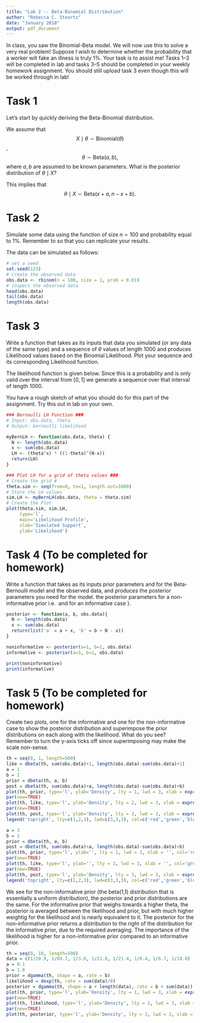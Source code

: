 ```yaml
---
title: "Lab 2 -- Beta-Binomial Distribution"
author: "Rebecca C. Steorts"
date: "January 2018"
output: pdf_document
---
```


In class, you saw the Binomial-Beta model. We will now use this to solve a very real problem! Suppose I wish to determine whether the probability that a worker will fake an illness is truly 1\%. Your task is to assist me! Tasks 1--3 will be completed in lab and tasks 3--5 should be completed in your weekly homework assignment. You should still upload task 3 even though this will be worked through in lab! 

# Task 1

Let's start by quickly deriving the Beta-Binomial distribution. 

We assume that 
$$X\mid \theta \sim \text{Binomial} (\theta)$$,
$$\theta \sim \text{Beta}(a,b),$$
where $a,b$ are assumed to be known parameters. What is the posterior distribution of $\theta \mid X$?

\begin{align}
p(\theta \mid X) &\propto 
p(X \mid \theta) p(\theta) \\
&\propto \theta^{x} 
(1 - \theta)^{(n-x)} \times \theta^{(a-1)} (1 - \theta)^{(b-1)}\\
&\propto \theta^{x + a -1} (1 - \theta)^{(n-x + b -1)}.
\end{align}

This implies that 
$$\theta \mid X \sim \text{Beta}(x+a,n-x+b).$$



# Task 2

Simulate some data using the \textsf{rbinom} function of size $n = 100$ and probability equal to 1\%. Remember to \textsf{set.seed(123)} so that you can replicate your results.

The data can be simulated as follows:
```r
# set a seed
set.seed(123)
# create the observed data
obs.data <- rbinom(n = 100, size = 1, prob = 0.01)
# inspect the observed data
head(obs.data)
tail(obs.data)
length(obs.data)
```

# Task 3

Write a function that takes as its inputs that data you simulated (or any data of the same type) and a sequence of $\theta$ values of length 1000 and produces Likelihood values based on the Binomial Likelihood. Plot your sequence and its corresponding Likelihood function.

The likelihood function is given below. Since this is a probability and is only valid over the interval from $[0, 1]$ we generate a sequence over that interval of length 1000.

You have a rough sketch of what you should do for this part of the assignment. Try this out in lab on your own. 

```r
### Bernoulli LH Function ###
# Input: obs.data, theta
# Output: bernoulli likelihood

myBernLH <- function(obs.data, theta) {
  N <- length(obs.data)
  x <- sum(obs.data)
  LH <- (theta^x) * ((1-theta)^(N-x))
  return(LH)
}

### Plot LH for a grid of theta values ###
# Create the grid #
theta.sim <- seq(from=0, to=1, length.out=1000)
# Store the LH values
sim.LH <- myBernLH(obs.data, theta = theta.sim)
# Create the Plot
plot(theta.sim, sim.LH,
     type='l',
     main='Likelihood Profile',
     xlab='Simulated Support',
     ylab='Likelihood')

```

# Task 4 (To be completed for homework)

Write a function that takes as its inputs  prior parameters \textsf{a} and \textsf{b} for the Beta-Bernoulli model and the observed data, and produces the posterior parameters you need for the model. \textbf{Generate and print} the posterior parameters for a non-informative prior i.e. \textsf{(a,b) = (1,1)} and for an informative case \textsf{(a,b) = (3,1)}}.

```r
posterior <- function(a, b, obs.data){
  N <- length(obs.data)
  x <- sum(obs.data)
  return(list('a' = a + x, 'b' = b + N - x))
}

noninformative <- posterior(a=1, b=1, obs.data)
informative <- posterior(a=3, b=1, obs.data)

print(noninformative)
print(informative)
```



# Task 5 (To be completed for homework)

Create two plots, one for the informative and one for the non-informative case to show the posterior distribution and superimpose the prior distributions on each along with the likelihood. What do you see? Remember to turn the y-axis ticks off since superimposing may make the scale non-sense.

```r

th = seq(0, 1, length=500)
like = dbeta(th, sum(obs.data)+1, length(obs.data)-sum(obs.data)+1)
a = 1
b = 1
prior = dbeta(th, a, b)
post = dbeta(th, sum(obs.data)+a, length(obs.data)-sum(obs.data)+b)
plot(th, prior, type='l', ylab='Density', lty = 1, lwd = 3, xlab = expression(theta),col='red', yaxt='n')
par(new=TRUE)
plot(th, like, type='l', ylab='Density', lty = 2, lwd = 3, xlab = expression(theta),col='green', yaxt='n')
par(new=TRUE)
plot(th, post, type='l', ylab='Density', lty = 3, lwd = 3, xlab = expression(theta),col='blue', yaxt='n',main='Non-Informative')
legend('topright', lty=c(1,2,3), lwd=c(3,3,3), col=c('red','green','blue'), legend=c('prior', 'likelihood', 'posterior'))

a = 3
b = 1
prior = dbeta(th, a, b)
post = dbeta(th, sum(obs.data)+a, length(obs.data)-sum(obs.data)+b)
plot(th, prior, type='l', ylab='', lty = 1, lwd = 3, xlab = '', col='red', yaxt='n')
par(new=TRUE)
plot(th, like, type='l', ylab='', lty = 2, lwd = 3, xlab = '', col='green', yaxt='n')
par(new=TRUE)
plot(th, post, type='l', ylab='Density', lty = 3, lwd = 3, xlab = expression(theta), col='blue', yaxt='n',main='Informative')
legend('topright', lty=c(1,2,3), lwd=c(3,3,3), col=c('red','green','blue'), legend=c('prior', 'likelihood', 'posterior'))
```

We see for the non-informative prior (the beta(1,1) distribution that is essentially a uniform distribution), the posterior and prior distributions are the same. For the informative prior that weighs towards a higher theta, the posterior is averaged between the likelihood and prior, but with much higher weightig for the likelihood and is nearly equivalent to it. The posterior for the non-informative prior returns a distribution to the right of the distribution for the informative prior, due to the required averaging. The importance of the likelihood is higher for a non-informative prior compared to an informative prior.

```r
th = seq(0, 10, length=500)
data = c(1/20.9, 1/69.7, 1/3.6, 1/21.8, 1/21.4, 1/0.4, 1/6.7, 1/10.0)
a = 0.1
b = 1.0
prior = dgamma(th, shape = a, rate = b)
likelihood = dexp(th, rate = sum(data)/8)
posterior = dgamma(th, shape = a + length(data), rate = b + sum(data))
plot(th, prior, type='l', ylab='Density', lty = 1, lwd = 3, xlab = expression(theta),col='red', yaxt='n')
par(new=TRUE)
plot(th, likelihood, type='l', ylab='Density', lty = 2, lwd = 3, xlab = expression(theta),col='green', yaxt='n')
par(new=TRUE)
plot(th, posterior, type='l', ylab='Density', lty = 3, lwd = 3, xlab = expression(theta), col='blue', yaxt='n',main='Informative')
```

